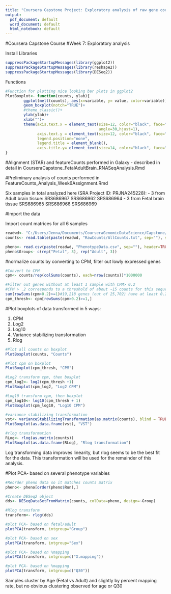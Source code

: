 ---
title: "Coursera Capstone Project: Exploratory analysis of raw gene counts"
output:
  pdf_document: default
  word_document: default
  html_notebook: default
---

#Coursera Capstone Course
#Week 7: Exploratory analysis

Install Libraries
```{r}
suppressPackageStartupMessages(library(ggplot2))
suppressPackageStartupMessages(library(reshape2))
suppressPackageStartupMessages(library(DESeq2))
```

Functions
```{r}
#Function for plotting nice looking bar plots in ggplot2
PlotBoxplot<- function(counts, ylab){
        ggplot(melt(counts), aes(x=variable, y= value, color=variable))+
        geom_boxplot(notch="TRUE")+
        #theme_classic()+
        ylab(ylab)+
        xlab("")+
        theme(axis.text.x = element_text(size=12, color="black", face="bold",
                                         angle=30,hjust=1),
              axis.text.y = element_text(size=12, color="black", face="bold"),
              legend.position="none",
              legend.title = element_blank(),
              axis.title.y= element_text(size=14, color="black", face="bold"))
}

```


#Alignment (STAR) and featureCounts performed in Galaxy - described in detail in CourseraCapstone_FetalAdultBrain_RNASeqAnalysis.Rmd

#Preliminary analysis of counts performed in FeatureCounts_Analysis_Week6Assignment.Rmd

Six samples in total analyzed here (SRA Project ID: PRJNA245228):
        - 3 from Adult brain tissue:
                SRS686967
                SRS686962
                SRS686964
        - 3 from Fetal brain tissue
                SRS686965
                SRS686966
                SRS686969 


#Import the data

Import count matrices for all 6 samples
```{r}
readwd<- "C:/Users/Jenna/Documents/CourseraGenomicDataScience/Capstone/"
counts<- read.table(paste(readwd, "RawCounts/AllCounts.txt", sep=""), sep="\t", header=TRUE, row.names = "Geneid")

pheno<- read.csv(paste(readwd, "PhenotypeData.csv", sep=""), header=TRUE, row.names="SampleID")
pheno$Group<- c(rep("Fetal", 3), rep("Adult", 3))
```

#normalize counts by converting to CPM, filter out lowly expressed genes
```{r}
#Convert to CPM
cpm<- counts/rep(colSums(counts), each=nrow(counts))*1000000

#Filter out genes without at least 1 sample with CPM> 0.2
#CPM > .2 corresponds to a threshold of about ~15 counts for this sequencing depth
sum(rowSums(cpm>0.2)>=1)#19,218 genes (out of 25,702) have at least 0.2 CPM in 1 sample
cpm_thresh<- cpm[rowSums(cpm>0.2)>=1,]

```

#Plot boxplots of data transformed in 5 ways:

1) CPM
2) Log2
3) Log10
4) Variance stabilizing transformation
5) Rlog

```{r}
#Plot all counts on boxplot
PlotBoxplot(counts, "Counts")
```


```{r}
#Plot cpm on boxplot
PlotBoxplot(cpm_thresh, "CPM")
```

```{r}
#Log2 transform cpm, then boxplot
cpm_log2<- log2(cpm_thresh +1)
PlotBoxplot(cpm_log2, "Log2 CPM")
```

```{r}
#Log10 transform cpm, then boxplot
cpm_log10<- log10(cpm_thresh + 1)
PlotBoxplot(cpm_log10, "Log10 CPM")
```

```{r}
#variance stabilizing transformation
vst<- varianceStabilizingTransformation(as.matrix(counts), blind = TRUE, fitType = "parametric")
PlotBoxplot(as.data.frame(vst), "VST")
```


```{r}
#rlog transformation
RLog<- rlog(as.matrix(counts))
PlotBoxplot(as.data.frame(RLog), "Rlog transformation")
```

Log transforming data improves linearity, but rlog seems to be the best fit for the data. This transformation will be used for the remainder of this analysis.

#Plot PCA- based on several phenotype variables
```{r}
#Reorder pheno data so it matches counts matrix
pheno<- pheno[order(pheno$Run),]

#Create DESeq2 object
dds<- DESeqDataSetFromMatrix(counts, colData=pheno, design=~Group)

#Rlog transform
transform<- rlog(dds)

#plot PCA- based on fetal/adult
plotPCA(transform, intgroup="Group")
```

```{r}
#plot PCA- based on sex
plotPCA(transform, intgroup="Sex")
```

```{r}
#plot PCA- based on %mapping
plotPCA(transform, intgroup=c("X.mapping"))
```

```{r}
#plot PCA- based on %mapping
plotPCA(transform, intgroup=c("Q30"))
```


Samples cluster by Age (Fetal vs Adult) and slightly by percent mapping rate, but no obvious clustering observed for age or Q30